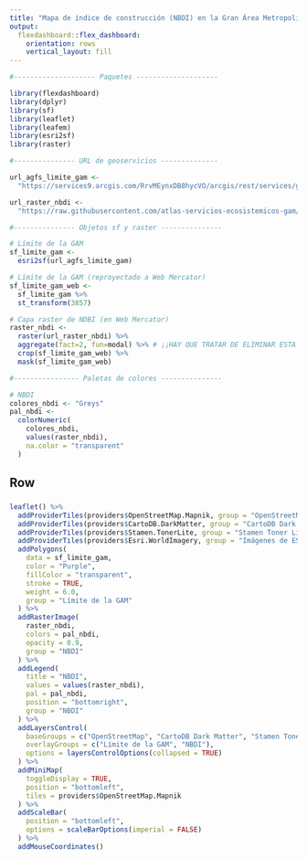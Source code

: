 ```yaml
---
title: "Mapa de índice de construcción (NBDI) en la Gran Área Metropolitana"
output: 
  flexdashboard::flex_dashboard:
    orientation: rows
    vertical_layout: fill
---
```


```r
#-------------------- Paquetes --------------------

library(flexdashboard)
library(dplyr)
library(sf)
library(leaflet)
library(leafem)
library(esri2sf)
library(raster)

#--------------- URL de geoservicios --------------

url_agfs_limite_gam <-
  "https://services9.arcgis.com/RrvMEynxDB8hycVO/arcgis/rest/services/gam_limite_gam/FeatureServer/0"

url_raster_nbdi <-
  "https://raw.githubusercontent.com/atlas-servicios-ecosistemicos-gam/datos-calentamiento-urbano/master/gam/NBDI_GAM_WEB.TIF"

#--------------- Objetos sf y raster ---------------

# Límite de la GAM
sf_limite_gam <-
  esri2sf(url_agfs_limite_gam)

# Límite de la GAM (reproyectado a Web Mercator)
sf_limite_gam_web <- 
  sf_limite_gam %>%
  st_transform(3857)

# Capa raster de NDBI (en Web Mercator)
raster_nbdi <-
  raster(url_raster_nbdi) %>%
  aggregate(fact=2, fun=modal) %>% # ¡¡HAY QUE TRATAR DE ELIMINAR ESTA AGRUPACIÓN. PODRÍA FUNCIONAR AL USAR MÁS MEMORIA LINUX!!  
  crop(sf_limite_gam_web) %>%
  mask(sf_limite_gam_web)

#---------------- Paletas de colores ---------------

# NBDI
colores_nbdi <- "Greys"
pal_nbdi <- 
  colorNumeric(
    colores_nbdi, 
    values(raster_nbdi),
    na.color = "transparent"
  )

```

Row
-----------------------------------------------------------------------

### 

```r

leaflet() %>%
  addProviderTiles(providers$OpenStreetMap.Mapnik, group = "OpenStreetMap") %>%  
  addProviderTiles(providers$CartoDB.DarkMatter, group = "CartoDB Dark Matter") %>%
  addProviderTiles(providers$Stamen.TonerLite, group = "Stamen Toner Lite") %>%
  addProviderTiles(providers$Esri.WorldImagery, group = "Imágenes de ESRI") %>%
  addPolygons(
    data = sf_limite_gam,
    color = "Purple",
    fillColor = "transparent",
    stroke = TRUE,
    weight = 6.0,
    group = "Límite de la GAM"
  ) %>%
  addRasterImage(
    raster_nbdi, 
    colors = pal_nbdi,
    opacity = 0.9,
    group = "NBDI"
  ) %>%  
  addLegend(
    title = "NBDI",
    values = values(raster_nbdi),
    pal = pal_nbdi,
    position = "bottomright",
    group = "NBDI"
  ) %>%    
  addLayersControl(
    baseGroups = c("OpenStreetMap", "CartoDB Dark Matter", "Stamen Toner Lite", "Imágenes de ESRI"),
    overlayGroups = c("Límite de la GAM", "NBDI"),
    options = layersControlOptions(collapsed = TRUE)    
  ) %>%  
  addMiniMap(
    toggleDisplay = TRUE,
    position = "bottomleft",
    tiles = providers$OpenStreetMap.Mapnik
  ) %>%
  addScaleBar(
    position = "bottomleft",
    options = scaleBarOptions(imperial = FALSE)
  ) %>%
  addMouseCoordinates()

```